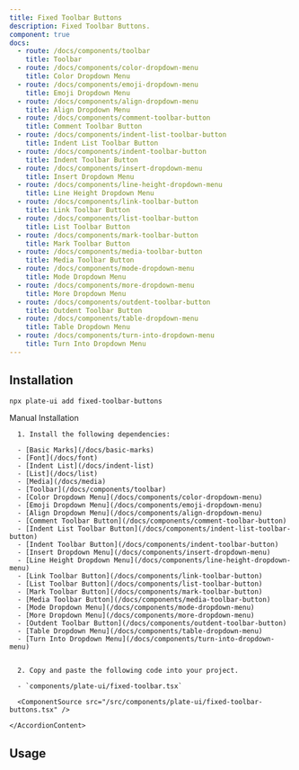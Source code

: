 ```yaml
---
title: Fixed Toolbar Buttons
description: Fixed Toolbar Buttons.
component: true
docs:
  - route: /docs/components/toolbar
    title: Toolbar
  - route: /docs/components/color-dropdown-menu
    title: Color Dropdown Menu
  - route: /docs/components/emoji-dropdown-menu
    title: Emoji Dropdown Menu
  - route: /docs/components/align-dropdown-menu
    title: Align Dropdown Menu
  - route: /docs/components/comment-toolbar-button
    title: Comment Toolbar Button
  - route: /docs/components/indent-list-toolbar-button
    title: Indent List Toolbar Button
  - route: /docs/components/indent-toolbar-button
    title: Indent Toolbar Button
  - route: /docs/components/insert-dropdown-menu
    title: Insert Dropdown Menu
  - route: /docs/components/line-height-dropdown-menu
    title: Line Height Dropdown Menu
  - route: /docs/components/link-toolbar-button
    title: Link Toolbar Button
  - route: /docs/components/list-toolbar-button
    title: List Toolbar Button
  - route: /docs/components/mark-toolbar-button
    title: Mark Toolbar Button
  - route: /docs/components/media-toolbar-button
    title: Media Toolbar Button
  - route: /docs/components/mode-dropdown-menu
    title: Mode Dropdown Menu
  - route: /docs/components/more-dropdown-menu
    title: More Dropdown Menu
  - route: /docs/components/outdent-toolbar-button
    title: Outdent Toolbar Button
  - route: /docs/components/table-dropdown-menu
    title: Table Dropdown Menu
  - route: /docs/components/turn-into-dropdown-menu
    title: Turn Into Dropdown Menu
---
```


[//]: # '<ComponentExample src="/src/components/examples/PlaygroundDemo.tsx">'
[//]: # '  <PlaygroundDemo />'
[//]: # '</ComponentExample>'

## Installation

```bash
npx plate-ui add fixed-toolbar-buttons
```

<Accordion type="single" collapsible>
  <AccordionItem value="manual-installation">
    <AccordionTrigger>Manual Installation</AccordionTrigger>
    <AccordionContent>

      1. Install the following dependencies:

      - [Basic Marks](/docs/basic-marks)
      - [Font](/docs/font)
      - [Indent List](/docs/indent-list)
      - [List](/docs/list)
      - [Media](/docs/media)
      - [Toolbar](/docs/components/toolbar)
      - [Color Dropdown Menu](/docs/components/color-dropdown-menu)
      - [Emoji Dropdown Menu](/docs/components/emoji-dropdown-menu)
      - [Align Dropdown Menu](/docs/components/align-dropdown-menu)
      - [Comment Toolbar Button](/docs/components/comment-toolbar-button)
      - [Indent List Toolbar Button](/docs/components/indent-list-toolbar-button)
      - [Indent Toolbar Button](/docs/components/indent-toolbar-button)
      - [Insert Dropdown Menu](/docs/components/insert-dropdown-menu)
      - [Line Height Dropdown Menu](/docs/components/line-height-dropdown-menu)
      - [Link Toolbar Button](/docs/components/link-toolbar-button)
      - [List Toolbar Button](/docs/components/list-toolbar-button)
      - [Mark Toolbar Button](/docs/components/mark-toolbar-button)
      - [Media Toolbar Button](/docs/components/media-toolbar-button)
      - [Mode Dropdown Menu](/docs/components/mode-dropdown-menu)
      - [More Dropdown Menu](/docs/components/more-dropdown-menu)
      - [Outdent Toolbar Button](/docs/components/outdent-toolbar-button)
      - [Table Dropdown Menu](/docs/components/table-dropdown-menu)
      - [Turn Into Dropdown Menu](/docs/components/turn-into-dropdown-menu)


      2. Copy and paste the following code into your project.

      - `components/plate-ui/fixed-toolbar.tsx`

      <ComponentSource src="/src/components/plate-ui/fixed-toolbar-buttons.tsx" />

    </AccordionContent>

  </AccordionItem>
</Accordion>

## Usage

```tsx

```

```tsx

```
